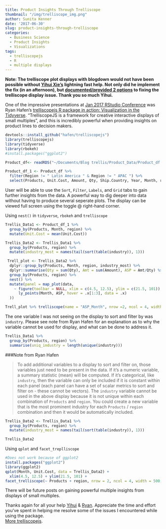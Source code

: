 ```yaml
---
title: Product Insights Through Trelliscope
thumbnail: "/img/trelliscope_img.png"
author: Sunita Kenner
date: '2017-06-30'
slug: product-insights-through-trelliscope
categories:
  - Business Science
  - Product Insights
  - Visualizations
tags:
  - trelliscopejs
  - R
  - multiple displays
---
```


**Note: The trelliscope plot displays with blogdown would not have been possible without [Yihui Xie's](https://yihui.name) lightning fast help. Not only did he implement the fix (in an afternoon), but [documented/provided 2 options](https://bookdown.org/yihui/blogdown/dep-path.html) to fixing the trelliscope display issue. Thank you so much Yihui.**

One of the impressive presentations at [Jan 2017 RStudio Conference](https://www.rstudio.com/conference/) was Ryan Hafen's [trelliscopejs R package in action: Visualization in the Tidyverse](http://slides.com/hafen/trelliscopejs#/). "TrelliscopeJS is a framework for creative interactive displays of small multiples", and this is incredibly powerful when providing insights on product lines to decision makers.  

```r
devtools::install_github("hafen/trelliscopejs")
library(trelliscopejs)
library(tidyverse)
library(rbokeh)
#install.packages("ggplot2")


```

```r
Product_df<- readRDS("~/Documents/Blog trellis/Product_Data/Product_df.rds")

Product_df_1 <- Product_df %>% 
  filter(Region != " Latin America " & Region != " APAC ") %>% 
  select(Products, Unit.Cost, Amount, Qty, Ship.Country, Year, Month, region, industry)
```

User will be able to use the `Sort`, `Filter`, `Labels`, and `Grid` tabs to gain further insights from the data. A powerful way to dig deeper into data without having to produce several seperate plots. The display can be viewed full screen using the toggle @ right-hand corner.

Using `nest()` in `tidyverse`, `rbokeh` and `trelliscope`

```r

Trellis_Data1 <- Product_df_1 %>%
  group_by(Products, Month, region) %>% 
  mutate(Unit.Cost = mean(Unit.Cost))

Trellis_Data2 <- Trellis_Data1 %>%
  group_by(Products, region) %>%
  mutate(industry_most = names(tail(sort(table(industry)), 1)))

 Trell_plot <- Trellis_Data2 %>%
  dplyr::group_by(Products, Month, region, industry_most) %>%
  dplyr::summarise(Qty = sum(Qty), Amt = sum(Amount), ASP = Amt/Qty) %>%
  group_by(Products, region) %>%
  nest() %>%
  mutate(panel = map_plot(data,
    ~ figure(toolbar = NULL, xlim = c(4.5, 12.5), ylim = c(21.5, 101)) %>%
      ly_points(Month, ASP, hover = .x[1:3], data = .x)
  ))

Trell_plot %>% trelliscope(name = "ASP_Month", nrow =2, ncol = 4, width = 500,  path = blogdown::dep_path())

```

The one variable I was not seeing on the display to sort and filter by was `industry`.  Please see note from Ryan Hafen for an explanation as to why the variable cannot be used for display, and what can be done to address it. 

```r
Trellis_Data1 %>%
  group_by(Products, region) %>%
  summarise(uniq_industry = length(unique(industry)))

```

###Note from Ryan Hafen

> To add additional variables to a display to sort and filter on, those variables just need to be present in the data. If it's a numeric variable, a summary statistic (mean) will be computed. If it's categorical, like `industry`, then the variable can only be included if it is constant within each panel (each panel can have a set of scalar metrics to sort and filter on - these cannot be vectors). The `industry` variable cannot be used in the above display because it is not unique within each combination of `Products` and `region`. You could create a new variable that is the most prominent industry for each `Products` / `region` combination and then it would be automatically included.

```r
Trellis_Data2 <- Trellis_Data1 %>%
  group_by(Products, region) %>%
  mutate(industry_most = names(tail(sort(table(industry)), 1)))

Trellis_Data2
```

Using `qplot` and `facet_treplliscope`

```r

#Does not work because of ggplot2
install.packages("ggplot2")
library(ggplot2)
qplot(Month, Unit.Cost, data = Trellis_Data2) + 
  xlim(4.5, 12.5) + ylim(21.5, 101) + 
facet_trelliscope(~ Products + region, nrow = 2, ncol = 4, width = 500, path = blogdown::dep_path("rmarkdown_files/Unitcost_vs_Month_gg"))

```

There will be future posts on gaining powerful multiple insights from displays of small multiples.  

Thanks again for all your help [Yihui](https://yihui.name) & [Ryan](https://hafen.github.io/trelliscopejs/#trelliscope). Appreciate the time and effort you've spent in helping me resolve some of the issues I encountered while using the package.  
[More trelliscopejs](http://ryanhafen.com/blog/trelliscopejs). 
